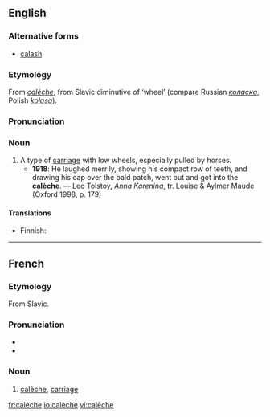 ==English==
===Alternative forms===
*[[calash]]

===Etymology===
From {{F.}} ''[[#French|calèche]]'', from Slavic diminutive of ‘wheel’ (compare Russian ''[[коласка]]'', Polish ''[[kołasa]]'').

===Pronunciation===
{{IPA|/kəˈlɛʃ/}}

===Noun===
{{en-noun}}

# A type of [[carriage]] with low wheels, especially pulled by horses.
#*'''1918''': He laughed merrily, showing his compact row of teeth, and drawing his cap over the bald patch, went out and got into the '''calèche'''. — Leo Tolstoy, ''Anna Karenina'', tr. Louise & Aylmer Maude (Oxford 1998, p. 179)

====Translations====
{{trans-top|type of carriage}}
* Finnish: {{t|fi|kiesit|p}}
{{trans-mid}}
{{trans-bottom}}

----

==French==
===Etymology===
From Slavic.

===Pronunciation===
*{{audio|Fr-calèche.ogg|audio}}
*{{IPA|/kalɛʃ/}}

===Noun===
{{fr-noun|f}}

# [[#English|calèche]], [[carriage]]

[[fr:calèche]]
[[io:calèche]]
[[vi:calèche]]